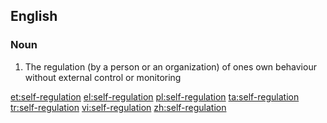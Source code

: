 ==English==

===Noun===
{{en-noun|sg=[[self]]-[[regulation]]|-}}

# The regulation (by a person or an organization) of ones own behaviour without external control or monitoring

[[et:self-regulation]]
[[el:self-regulation]]
[[pl:self-regulation]]
[[ta:self-regulation]]
[[tr:self-regulation]]
[[vi:self-regulation]]
[[zh:self-regulation]]